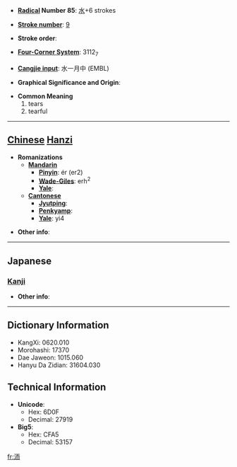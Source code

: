 * '''[[Wiktionary:Chinese radical index| Radical]] Number 85''': [[Wiktionary:Chinese radical index 水|水]]+6 strokes

* '''[[Wiktionary:Chinese total strokes index|Stroke number]]''': [[Wiktionary:Chinese total strokes index 9|9]]

* '''Stroke order''': 

* '''[[Wiktionary:Chinese four corner index|Four-Corner System]]''': 3112<sub>7</sub>

* '''[[Wiktionary:Chinese Cangjie index|Cangjie input]]''': 水一月中 (EMBL)

* '''Graphical Significance and Origin''': 

* '''Common Meaning'''
*#tears
*# tearful


----

== [[Chinese]] [[Hanzi]] ==

* '''Romanizations'''
** '''[[Mandarin]]'''
*** '''[[Pinyin]]''': ér (er2)
*** '''[[Wade-Giles]]''': erh<sup>2</sup>
*** '''[[Yale]]''': 
** '''[[Cantonese]]'''
*** '''[[Jyutping]]''':
*** '''[[Penkyamp]]''': 
*** '''[[Yale]]''': yi4

* '''Other info''': 

----

==Japanese==
===[[Kanji]]===
{{kanji|on readings=[[じ]] (ji), [[に]] (ni)
|kun readings=[[ぬるまゆ]] (nurumayu)
}}

* '''Other info''':  

----

== Dictionary Information ==

* KangXi: 0620.010
* Morohashi: 17370
* Dae Jaweon: 1015.060
* Hanyu Da Zidian: 31604.030

== Technical Information ==

* '''Unicode''':
** Hex: 6D0F
** Decimal: 27919
* '''Big5''':
** Hex: CFA5
** Decimal: 53157

[[fr:洏]]